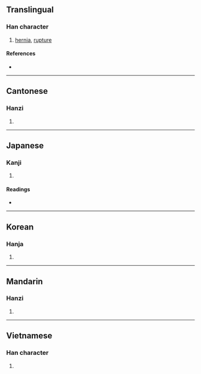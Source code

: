 {{character info/new}}
==Translingual==

===Han character===
{{Han char|rn=104|rad=疒|as=03|sn=8|four=00172|canj=KU|ids=⿸疒山}}

# [[hernia]], [[rupture]]

====References====
* {{Han ref|kx=0769.200|dkj=22040|dj=1179.220|hdz=42660.120|uh=759D|ud=30109|bh=AAB7|bd=43703}}

----

==Cantonese==

===Hanzi===
{{yue-hanzi|jyut=|y=saan3}}

# {{defn|lang=yue|sort=疒03}}

----

==Japanese==

===Kanji===
{{ja-kanji|grade=|rs=疒03}}

# {{defn|lang=ja|sort=疒03}}

====Readings====
* {{ja-readings|on=[[さん]] (san), [[せん]] (sen)|kun=[[せんき]] (senki)|nanori=}}

----

==Korean==

===Hanja===
{{ko-hanja|hangeul=산|eumhun=|rv=san|mr=san|y=san}}

# {{defn|lang=ko|sort=疒03}}

----

==Mandarin==

===Hanzi===
{{cmn-hanzi|pin=[[shàn]] ([[shan4]])|wg=shan<sup>4</sup>}}

# {{defn|lang=cmn|sort=疒03}}

----

==Vietnamese==

===Han character===
{{vi-hantu|[[sán]]|rs=疒03}}

# {{defn|lang=vi|sort=疒03}}